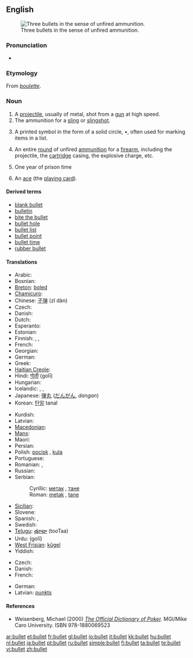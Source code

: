 {{wikipedia}}
==English==
[[Image:Tokarev%2Cparabellum%2C32.JPG|thumb|right|Three bullets in the sense of unfired ammunition.]]

===Pronunciation===
* {{audio|en-us-bullet.ogg|Audio (US)}}
*: {{rhymes|ʊlɪt}}

===Etymology===
From {{etyl|frm}} ''[[boulette]]''.

===Noun===
{{en-noun}}

# A [[projectile]], usually of metal, shot from a [[gun]] at high speed.
# The ammunition for a [[sling]] or [[slingshot]].
# {{typography}} A printed symbol in the form of a solid circle, •, often used for marking items in a list.
# {{informal}} An entire [[round]] of unfired [[ammunition]] for a [[firearm]], including the projectile, the [[cartridge]] casing, the explosive charge, etc.
# {{slang}} One year of prison time
# {{slang}} An [[ace]] (the [[playing card]]).

====Derived terms====
* [[blank bullet]]
* [[bulletin]]
* [[bite the bullet]]
* [[bullet hole]]
* [[bullet list]]
* [[bullet point]]
* [[bullet time]]
* [[rubber bullet]]

====Translations====
{{trans-top|projectile}}
* Arabic: {{t|ar|رصاصة|sc=Arab}}
* Bosnian: {{t-|bs|metak|m}}
* [[Breton]]: [[boled]] {{m}}
* [[Chamicuro]]: {{tø|ccc|wala}}
* Chinese: [[子弹]] (zǐ dàn)
* Czech: {{t-|cs|kulka|f}}
* Danish: {{t|da|kugle|c}}
* Dutch: {{t+|nl|kogel|m}}
* Esperanto: {{t|eo|kuglo}}
* Estonian: {{t-|et|kuul}}
* Finnish: {{t-|fi|ammus}}, {{t+|fi|kuula}}, {{t+|fi|luoti}}
* French: {{t+|fr|balle|f}}
* Georgian: {{t-|ka|ტყვია|tr=tqvia|xs=Georgian}}
* German: {{t+|de|Kugel|f}}
* Greek: {{t+|el|σφαίρα|sc=Grek}}
* [[Haitian Creole]]: {{tø|ht|bal}}
* Hindi: [[गोली]] (golī) {{f}}
* Hungarian: {{t|hu|lövedék}}
* Icelandic: {{t-|is|byssukúla|f}}, {{t+|is|kúla|f}}, {{t-|is|skot|n}}
* Japanese: [[弾丸]] ([[だんがん]], ''dangan'')
* Korean: [[탄알]] tanal
{{trans-mid}}
* Kurdish: {{ku-Arab|[[گوله‌]]}}
* Latvian: {{t-|lv|lode|f|xs=Latvian}}
* [[Macedonian]]: {{t-|mk|куршум|tr=kúršum|sc=Cyrl|xs=Macedonian}}
* [[Manx]]: {{t-|gv|bullad|xs=Manx}}
* Maori: {{t-|mi|matā|xs=Maori}}
* Persian: {{t|fa|گلوله|sc=fa-Arab}}
* Polish: [[pocisk]] {{m}}, [[kula]] {{f}}
* Portuguese: {{t+|pt|bala|f}}
* Romanian: {{t-|ro|glonţ|n}}, {{t-|ro|glonte|n}}
* Russian: {{t+|ru|пуля|f|sc=Cyrl}}
* Serbian:
*: Cyrillic: [[метак]] {{m}}, [[тане]] {{n}}
*: Roman: [[metak]] {{m}}, [[tane]] {{n}}
* [[Sicilian]]: {{t|scn|badda|f|xs=Sicilian}}
* Slovene: {{t+|sl|krogla|f}}
* Spanish: {{t+|es|bala|f}}, {{t+|es|proyectil|m}}
* Swedish: {{t+|sv|kula|c}}
* [[Telugu]]: [[తూటా]] (tooTaa)
* Urdu: {{ur-Arab|[[گولی]]}} (golī) {{f}}
* [[West Frisian]]: [[kûgel]]
* Yiddish: {{t|yi|קויל|f|tr=koyl|sc=Hebr|xs=Yiddish}}
{{trans-bottom}}

{{trans-top|printed symbol in the form of a solid circle}}
* Czech: {{t-|cs|odrážka|f}}
* Danish: {{t|da|kugle|c}}
* French: {{t+|fr|puce|m}}
{{trans-mid}}
* German: {{t-|de|Aufzählungszeichen|n}}
* Latvian: [[punkts]] {{m}}
{{trans-bottom}}

====References====
* Weisenberg, Michael (2000) ''[http://www.poker1.com/mcu/pokerdictionary/mculib_dictionary_info.asp The Official Dictionary of Poker].''  MGI/Mike Caro University.  ISBN 978-1880069523

[[ar:bullet]]
[[et:bullet]]
[[fr:bullet]]
[[gl:bullet]]
[[io:bullet]]
[[it:bullet]]
[[kk:bullet]]
[[hu:bullet]]
[[nl:bullet]]
[[ja:bullet]]
[[pt:bullet]]
[[ru:bullet]]
[[simple:bullet]]
[[fi:bullet]]
[[ta:bullet]]
[[te:bullet]]
[[vi:bullet]]
[[zh:bullet]]